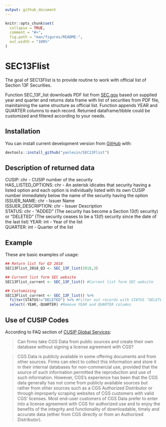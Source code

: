 ```yaml
---
output: github_document
---
```


<!-- README.md is generated from README.Rmd. Please edit that file -->

```r
knitr::opts_chunk$set(
  collapse = TRUE,
  comment = "#>",
  fig.path = "man/figures/README-",
  out.width = "100%"
)
```
# SEC13Flist

The goal of SEC13Flist is to provide routine to work with official list of Section 13F Securities.

Function SEC_13F_list downloads PDF list from [SEC.gov](https://www.sec.gov/divisions/investment/13flists.htm) based on supplied year and quarter and returns data frame with list of securities from PDF file, mainitaining the same structure as official list. Function appends YEAR and QUARTER columns to each record. Returned dataframe/tibble could be customized and filtered according to your needs.

## Installation

You can install current development version from [GitHub](https://github.com/yanlesin/SEC13Flist) with:

```R
devtools::install_github("yanlesin/SEC13Flist")
```

## Description of returned data


CUSIP: chr - CUSIP number of the security  
HAS_LISTED_OPTIONS: chr - An asterisk idicates that security having a listed option and each option is individually listed with its own CUSIP number immediately below the name of the security having the option  
ISSUER_NAME: chr - Issuer Name  
ISSUER_DESCRIPTION: chr - Issuer Description   
STATUS: chr - "ADDED" (The security has become a Section 13(f) security) or "DELETED" (The security ceases to be a 13(f) security since the date of the last list) 
YEAR: int - Year of the list  
QUARTER: int - Quarter of the list  

## Example

These are basic examples of usage:

```r
## Return list for Q3 2018
SEC13Flist_2018_Q3 <- SEC_13F_list(2018,3)

## Current list form SEC website
SEC13Flist_current <- SEC_13F_list() #Current list form SEC website

## Customizing
SEC13Flist_current <- SEC_13F_list() %>% 
  filter(STATUS!="DELETED") %>% #Filter out records with STATUS "DELETED"
  select(-YEAR,-QUARTER) #Remove YEAR and QUARTER columns
```

## Use of CUSIP Codes

According to FAQ section of [CUSIP Global Services](https://www.cusip.com/cusip/cgs-license-fees.htm):


>Can firms take CGS Data from public sources and create their own database without signing a license agreement with CGS?

>CGS Data is publicly available in some offering documents and from other sources. Firms can elect to collect this information and store it in their internal databases for non-commercial use, provided that the source of such information permitted the reproduction and use of such information. However, CGS's experience has been that the CGS data generally has not come from publicly available sources but rather from other sources such as a CGS Authorized Distributor or through improperly scraping websites of CGS customers with valid CGS’ licenses. Most end-user customers of CGS Data prefer to enter into a license agreement with CGS for authorized use and to enjoy the benefits of the integrity and functionality of downloadable, timely and accurate data (either from CGS directly or from an Authorized Distributor).

